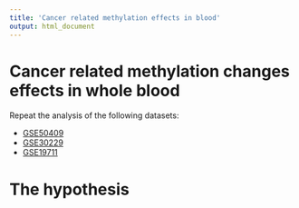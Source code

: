 ```yaml
---
title: 'Cancer related methylation effects in blood'
output: html_document
---
```


# Cancer related methylation changes effects in whole blood 

Repeat the analysis of the following datasets:

- [GSE50409](https://www.ncbi.nlm.nih.gov/geo/query/acc.cgi?acc=GSE50409)
- [GSE30229](https://www.ncbi.nlm.nih.gov/geo/query/acc.cgi?acc=GSE30229)
- [GSE19711](https://www.ncbi.nlm.nih.gov/geo/query/acc.cgi?acc=GSE19711)



# The hypothesis

